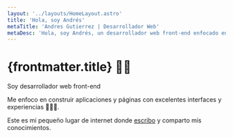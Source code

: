 ```yaml
---
layout: '../layouts/HomeLayout.astro'
title: 'Hola, soy Andrés'
metaTitle: 'Andres Gutierrez | Desarrollador Web'
metaDesc: 'Hola, soy Andrés, un desarrollador web front-end enfocado en construir aplicaciones y paginas con excelentes interfaces y experiencias'
---
```


# {frontmatter.title} <span aria-hidden="true">👋🏽</span>

Soy desarrollador web front-end

Me enfoco en construir aplicaciones y páginas con excelentes interfaces y experiencias <span aria-hidden="true">👨🏽‍💻</span>.

Este es mi pequeño lugar de internet donde [escribo](./blog) y comparto mis conocimientos.
